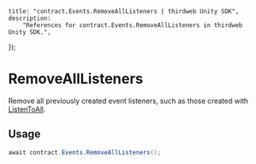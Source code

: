 
	title: "contract.Events.RemoveAllListeners | thirdweb Unity SDK",
	description:
		"References for contract.Events.RemoveAllListeners in thirdweb Unity SDK.",
});

# RemoveAllListeners

Remove all previously created event listeners, such as those created with [ListenToAll](unity/events/listentoall).

## Usage

```csharp
await contract.Events.RemoveAllListeners();
```
